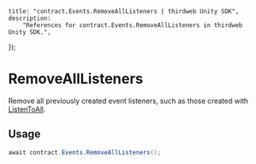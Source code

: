 
	title: "contract.Events.RemoveAllListeners | thirdweb Unity SDK",
	description:
		"References for contract.Events.RemoveAllListeners in thirdweb Unity SDK.",
});

# RemoveAllListeners

Remove all previously created event listeners, such as those created with [ListenToAll](unity/events/listentoall).

## Usage

```csharp
await contract.Events.RemoveAllListeners();
```
